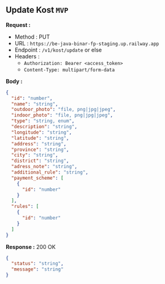 
## Update Kost `MVP`

**Request :**

- Method : <Badge method="PUT">PUT</Badge>
- URL : `https://be-java-binar-fp-staging.up.railway.app`
- Endpoint : `/v1/kost/update` or else
- Headers :
  - `Authorization: Bearer <access_token>`
  - `Content-Type: multipart/form-data`

**Body :**

```json
{
  "id": "number",
  "name": "string",
  "outdoor_photo": "file, png|jpg|jpeg",
  "indoor_photo": "file, png|jpg|jpeg",
  "type": "string, enum",
  "description": "string",
  "longitude": "string",
  "latitude": "string",
  "address": "string",
  "province": "string",
  "city": "string",
  "district": "string",
  "adress_note": "string",
  "additional_rule": "string",
  "payment_scheme": [
    {
      "id": "number"
    }
  ],
  "rules": [
    {
      "id": "number"
    }
  ]
}
```

**Response :** <Badge outline variant="success">200 OK</Badge>

```json
{
  "status": "string",
  "message": "string"
}
```
